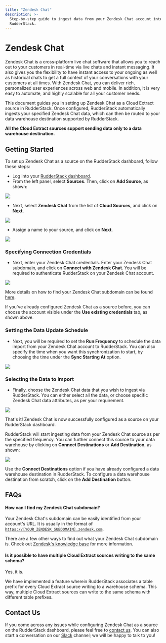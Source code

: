 ```yaml
---
title: "Zendesk Chat"
description: >-
  Step-by-step guide to ingest data from your Zendesk Chat account into
  RudderStack.
---
```


# Zendesk Chat

Zendesk Chat is a cross-platform live chat software that allows you to reach out to your customers in real-time via live chats and instant messaging. It also gives you the flexibility to have instant access to your ongoing as well as historical chats to get a full context of your conversations with your customers at all times. With Zendesk Chat, you can deliver rich, personalized user experiences across web and mobile. In addition, it is very easy to automate, and highly scalable for all your customer needs.

This document guides you in setting up Zendesk Chat as a Cloud Extract source in RudderStack. Once configured, RudderStack automatically ingests your specified Zendesk Chat data, which can then be routed to your data warehouse destination supported by RudderStack.

<div class="infoBlock">

**All the Cloud Extract sources support sending data only to a data warehouse destination.**

</div>

## Getting Started

To set up Zendesk Chat as a source on the RudderStack dashboard, follow these steps:

- Log into your [RudderStack dashboard](https://app.rudderlabs.com/signup?type=freetrial).
- From the left panel, select **Sources**. Then, click on **Add Source**, as shown:

<img src="../../../images/assets/1 (4) (3) (3) (3) (3) (3) (3) (3) (3) (3) (3) (3) (3) (3) (3) (3) (2) (1).png" />

- Next, select **Zendesk Chat** from the list of **Cloud Sources**, and click on **Next**.

<img src="../../../images/assets/2 (13).png" />

- Assign a name to your source, and click on **Next**.

<img src="../../../images/assets/3 (9).png" />

### Specifying Connection Credentials

- Next, enter your Zendesk Chat credentials. Enter your Zendesk Chat subdomain, and click on **Connect with Zendesk Chat**. You will be required to authenticate RudderStack on your Zendesk Chat account.

<img src="../../../images/assets/4 (11).png" />

<div class="infoBlock">

More details on how to find your Zendesk Chat subdomain can be found <a href="https://support.zendesk.com/hc/en-us/articles/221682747-Where-can-I-find-my-Zendesk-subdomain">here</a>.

</div>

<div class="infoBlock">

If you've already configured Zendesk Chat as a source before, you can choose the account visible under the **Use existing credentials** tab, as shown above.

</div>

### Setting the Data Update Schedule

- Next, you will be required to set the **Run Frequency** to schedule the data import from your Zendesk Chat account to RudderStack. You can also specify the time when you want this synchronization to start, by choosing the time under the **Sync Starting At** option.

<img src="../../../images/assets/5 (12).png" />

### Selecting the Data to Import

- Finally, choose the Zendesk Chat data that you wish to ingest via RudderStack. You can either select all the data, or choose specific Zendesk Chat data attributes, as per your requirement.

<img src="../../../images/assets/6 (11).png" />

That's it! Zendesk Chat is now successfully configured as a source on your RudderStack dashboard.

RudderStack will start ingesting data from your Zendesk Chat source as per the specified frequency. You can further connect this source to your data warehouse by clicking on **Connect Destinations** or **Add Destination**, as shown:

<img src="../../../images/assets/7 (8).png" />

<div class="successBlock">

  Use the **Connect Destinations** option if you have already
  configured a data warehouse destination in RudderStack. To configure a data
  warehouse destination from scratch, click on the
  **Add Destination** button.
</div>

## FAQs

#### How can I find my Zendesk Chat subdomain?

Your Zendesk Chat's subdomain can be easily identified from your account's URL. It is usually in the format of [`https://[YOUR_ZENDESK_SUBDOMAIN].zendesk.com`](https://[your_subdomain].zendesk.com).

There are a few other ways to find out what your Zendesk Chat subdomain is. Check out [Zendesk's knowledge base](https://support.zendesk.com/hc/en-us/articles/221682747-Where-can-I-find-my-Zendesk-subdomain-) for more information.

#### Is it possible to have multiple Cloud Extract sources writing to the same schema?

Yes, it is.

We have implemented a feature wherein RudderStack associates a table prefix for every Cloud Extract source writing to a warehouse schema. This way, multiple Cloud Extract sources can write to the same schema with different table prefixes.

## Contact Us

If you come across any issues while configuring Zendesk Chat as a source on the RudderStack dashboard, please feel free to [contact us](mailto:%20docs@rudderstack.com). You can also start a conversation on our [Slack](https://rudderstack.com/join-rudderstack-slack-community) channel; we will be happy to talk to you!
